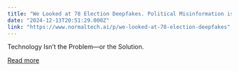 ```yaml
---
title: "We Looked at 78 Election Deepfakes. Political Misinformation is not an AI Problem."
date: "2024-12-13T20:51:29.000Z"
link: "https://www.normaltech.ai/p/we-looked-at-78-election-deepfakes"
---
```


Technology Isn&#8217;t the Problem&#8212;or the Solution.

[Read more](https://www.normaltech.ai/p/we-looked-at-78-election-deepfakes)
